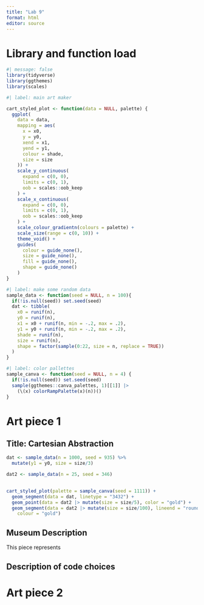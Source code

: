 ```yaml
---
title: "Lab 9"
format: html
editor: source
---
```


# Library and function load

```r
#| message: false
library(tidyverse)
library(ggthemes)
library(scales)
```


```r
#| label: main art maker

cart_styled_plot <- function(data = NULL, palette) {
  ggplot(
    data = data,
    mapping = aes(
      x = x0,
      y = y0,
      xend = x1,
      yend = y1,
      colour = shade,
      size = size
    )) + 
    scale_y_continuous(
      expand = c(0, 0),
      limits = c(0, 1), 
      oob = scales::oob_keep
    ) +
    scale_x_continuous(
      expand = c(0, 0), 
      limits = c(0, 1), 
      oob = scales::oob_keep
    ) + 
    scale_colour_gradientn(colours = palette) + 
    scale_size(range = c(0, 10)) + 
    theme_void() + 
    guides(
      colour = guide_none(),
      size = guide_none(),
      fill = guide_none(),
      shape = guide_none()
    )
}
```

```r
#| label: make some random data
sample_data <- function(seed = NULL, n = 100){
  if(!is.null(seed)) set.seed(seed)
  dat <- tibble(
    x0 = runif(n),
    y0 = runif(n),
    x1 = x0 + runif(n, min = -.2, max = .2),
    y1 = y0 + runif(n, min = -.2, max = .2),
    shade = runif(n), 
    size = runif(n),
    shape = factor(sample(0:22, size = n, replace = TRUE))
  )
}
```

```r
#| label: color pallettes
sample_canva <- function(seed = NULL, n = 4) {
  if(!is.null(seed)) set.seed(seed)
  sample(ggthemes::canva_palettes, 1)[[1]] |>
    (\(x) colorRampPalette(x)(n))()  
}
```

# Art piece 1

## Title: Cartesian Abstraction

```r
dat <- sample_data(n = 1000, seed = 935) %>%
  mutate(y1 = y0, size = size/3)

dat2 <- sample_data(n = 25, seed = 346)
  

cart_styled_plot(palette = sample_canva(seed = 1111)) +
  geom_segment(data = dat, linetype = "3432") +
  geom_point(data = dat2 |> mutate(size = size/5), color = "gold") +
  geom_segment(data = dat2 |> mutate(size = size/100), lineend = "round", 
    colour = "gold") 
```

## Museum Description

This piece represents 

## Description of code choices

# Art piece 2

```r

```

